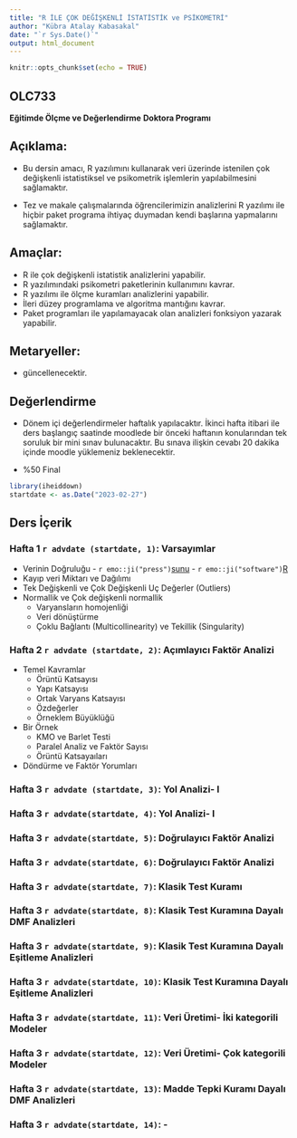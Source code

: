```yaml
---
title: "R İLE ÇOK DEĞİŞKENLİ İSTATİSTİK ve PSİKOMETRİ"
author: "Kübra Atalay Kabasakal"
date: "`r Sys.Date()`"
output: html_document
---
```


```r
knitr::opts_chunk$set(echo = TRUE)
```

## OLC733

**Eğitimde Ölçme ve Değerlendirme**
  **Doktora Programı**
  
## Açıklama: 

- Bu dersin amacı, R yazılımını kullanarak veri üzerinde istenilen çok değişkenli istatistiksel ve psikometrik işlemlerin yapılabilmesini sağlamaktır. 

- Tez ve makale çalışmalarında öğrencilerimizin analizlerini R yazılımı ile hiçbir paket programa ihtiyaç duymadan kendi başlarına yapmalarını sağlamaktır.  

## Amaçlar: 

- R ile çok değişkenli istatistik analizlerini yapabilir. 
- R yazılımındaki psikometri paketlerinin kullanımını kavrar. 
- R yazılımı ile ölçme kuramları analizlerini yapabilir. 
- İleri düzey programlama ve algoritma mantığını kavrar. 
- Paket programları ile yapılamayacak olan analizleri fonksiyon yazarak yapabilir.

## Metaryeller: 

- güncellenecektir.

## Değerlendirme

- Dönem içi değerlendirmeler haftalık yapılacaktır. İkinci hafta itibari ile ders 
başlangıç saatinde moodlede bir önceki haftanın konularından tek soruluk bir mini sınav bulunacaktır. Bu sınava ilişkin cevabı 20 dakika içinde moodle yüklemeniz beklenecektir.



- %50 Final

```r
library(iheiddown)
startdate <- as.Date("2023-02-27")
```


## Ders İçerik
### Hafta 1 `r advdate (startdate, 1)`: Varsayımlar 
- Verinin Doğruluğu - `r emo::ji("press")`[sunu](01_Veri_Inceleme.pdf) - `r emo::ji("software")`[R](01_Veri_Inceleme.R)
- Kayıp veri Miktarı ve Dağılımı
- Tek Değişkenli ve Çok Değişkenli Uç Değerler (Outliers)
- Normallik ve Çok değişkenli normallik
  - Varyansların homojenliği
  - Veri dönüştürme
  - Çoklu Bağlantı (Multicollinearity) ve Tekillik (Singularity)

### Hafta 2 `r advdate (startdate, 2)`: Açımlayıcı Faktör Analizi
- Temel Kavramlar
  - Örüntü Katsayısı
  - Yapı Katsayısı
  - Ortak Varyans Katsayısı
  - Özdeğerler
  - Örneklem Büyüklüğü
- Bir Örnek
  - KMO ve Barlet Testi
  - Paralel Analiz ve Faktör Sayısı
  - Örüntü Katsayaıları
- Döndürme ve Faktör Yorumları
        
### Hafta 3 `r advdate (startdate, 3)`: Yol Analizi- I

### Hafta 3  `r advdate(startdate, 4)`: Yol Analizi- I
### Hafta 3  `r advdate(startdate, 5)`: Doğrulayıcı Faktör Analizi
### Hafta 3  `r advdate(startdate, 6)`: Doğrulayıcı Faktör Analizi
### Hafta 3  `r advdate(startdate, 7)`: Klasik Test Kuramı
### Hafta 3  `r advdate(startdate, 8)`: Klasik Test Kuramına Dayalı DMF Analizleri
### Hafta 3  `r advdate(startdate, 9)`: Klasik Test Kuramına Dayalı Eşitleme Analizleri
### Hafta 3 `r advdate(startdate, 10)`: Klasik Test Kuramına Dayalı Eşitleme Analizleri
### Hafta 3   `r advdate(startdate, 11)`: Veri Üretimi- İki kategorili Modeler
### Hafta 3  `r advdate(startdate, 12)`: Veri Üretimi- Çok kategorili Modeler
### Hafta 3 `r advdate(startdate, 13)`: Madde Tepki Kuramı Dayalı DMF Analizleri
### Hafta 3  `r advdate(startdate, 14)`: -
